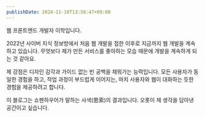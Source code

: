 ```yaml
---
publishDate: 2024-11-18T13:58:47+09:00
---
```

웹 프론트엔드 개발자 이학입니다.

2022년 사이버 지식 정보방에서 처음 웹 개발을 접한 이후로 지금까지 웹 개발을 계속하고 있습니다.
무엇보다 제가 만든 서비스를 좋아하는 모습 때문에 개발을 계속하게 되는 것 같아요.

제 강점은 디자인 감각과 가이드 없는 빈 공백을 채워가는 능력입니다.
모든 사용자가 동일한 경험을 하고, 작업 과정이 부드럽게 이어지는, 마치 사용자와 웹이 대화하는 듯한 경험을 제공하려고 합니다.

이 블로그는 쇼펜하우어가 말하는 사색(思索)의 결과입니다. 오롯이 제 생각을 담아낸 공간이고 싶습니다.